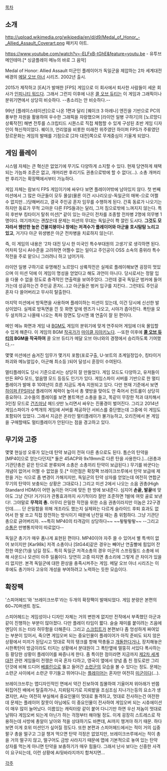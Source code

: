 [[목차]]
== 소개 ==
http://upload.wikimedia.org/wikipedia/en/d/d9/Medal_of_Honor_-_Allied_Assault_Coverart.png 패키지 아트.

https://www.youtube.com/watch?v=-ELFxB-tGhE&feature=youtu.be - 유투브
메인테마.[* 싱글플레이 메뉴의 바로 그 음악]

Medal of Honor: Allied Assault
미군인 플레이어가 독일군을 제압하는 2차 세계대전 배경의 [[메달 오브 아너]] 시리즈. 2002년 출시.

2015가 제작하고 [EA]가 발매한 [FPS] 게임으로 이 회사에서 퇴사한 사람들이 세운 회사가 [[인피니티 워드]]다. 그래서 그런지 이후에 나온 [[콜 오브 듀티]]는 이 게임과 그래픽이나 분위기면에서 상당히 비슷하다. --총소리는 안 비슷하다.--

99년 [플레이스테이션]으로 나온 1편과 달리 [퀘이크 3 아레나] 엔진을 기반으로 PC의 풍부한 자원을 활용하여 우수한 그래픽을 자랑했으며 [라이언 일병 구하기]의 [노르망디 상륙작전] 해변 전투를 스크립티드 시퀀스로 직접 체험할 수 있게 구성된 초반 게임 디자인이 혁신적이었다. 퀘이크, 언리얼을 비롯한 미래전 위주였던 하이퍼 FPS가 주류였던 장르문화는 게임의 발매를 기점으로 [2차 대전]쪽으로 무게중심이 기울게 되었다. 
== 게임 플레이 ==
시스템 자체는 큰 혁신은 없었기에 무기도 다양하게 소지할 수 있다. 현재 당연하게 채택되는 가늠좌 조준은 없고, 개머리판 후리기도 권총으로밖에 할 수 없다(...). 소총 개머리판 후리기는 확장팩에서부터 가능하다.

게임 자체는 람보식 FPS 게임이기에 싸우다 보면 플레이어밖에 남아있지 않다. 첫 번째 미션에서 그 많은 아군들이 모두 몰살(물론 이건 시나리오상-독일군의 매복-으로 어쩔 수 없지만...)당해버리고, 결국 주인공 혼자 임무를 수행하게 된다. 간혹 동료가 나오기는 하지만 동료가 무척 고마운 다른 FPS들과는 달리, 그저 짐으로밖에 느껴지지 않는다. 특히 후반부 킹타이거 탈취 미션[* 같이 있는 아군이 전차를 조종할 전차병 2명에 의무병 1명이다. 여기까지는 괜찮은데 문제는 미션의 무대는 독일군이 쫙 깔린 도시다. '''그것도 모자라서 웬만한 높은 건물지붕이나 창에는 저격수가 플레이어와 아군을 호시탐탐 노리고 있고''', 거기다 아군 위생병은 아군 전차병을 치료하지 않는다!. 

즉, 이 게임의 내용은 '2차 대전 당시 한 미국인 특수부대원의 고생기'로 생각하면 된다. 어차피 당시 AI수준을 고려하면 어쩔수 없는 일이고 주인공이 OSS 소속의 중위라 특수작전을 주로 맡으니 그러려니 하고 넘어가자.

라이언 일병 구하기로 유명해진 노르망디 상륙작전은 실제로 플레이해보면 굉장히 멋있으며 이 미션 덕에 이 게임이 명성을 얻었다고 해도 과언이 아니다. 당시로서는 정말 입을 다물 수 없을 정도로 충격적인 연출력을 보여주었다.  그런데 결국 독일군 벙커에 들어가는데 성공하는건 주인공 혼자(...)고 아군들은 벙커 입구를 지킨다.. 그런데도 주인공 혼자 다 쓸어버리고 무사히 탈출한다.

마지막 미션에서 방독면을 사용하며 플레이하는 미션이 있는데, 이건 당시에 신선한 발상이었다. 실제로 방독면을 낀 듯 화면 앞에 렌즈가 나오고, 시야가 좁아진다. 폭탄을 모두 설치하고 나올때 나오는 폭파 장면도 당시엔 꽤 연출이 잘 된 편이다.

메인 메뉴 화면과 게임 내 [[BGM]]도 게임의 분위기에 맞게 연주되어 게임에 더욱 몰입할 수 있게 해준다. 이 게임의 BGM [[작곡가]]가 [[마이클 지아키노]]다. --또한 이후에 '''[[콜 오브 듀티]]의 BGM을 작곡하여''' 콜 오브 듀티가 메달 오브 아너와의 경쟁에서 승리하도록 기여했다.--

몇몇 미션에선 숨겨진 임무가 몇가지 포함(포로구출, U-보트의 초계일정입수, 킹타이거 파괴와 메뉴얼입수, 아군해 최소등 )되어 달성시 훈장이 수여된다.

멀티플레이도 당시 기준으로서는 상당히 잘 만들었다. 게임 모드도 다양하고, 유저들이 만든 RPG 모드, 얼음땡 모드 등등도 인기가 있다. 게임스파이 서버를 기반으로 한 멀티플레이가 발매 후 10여년이 흐른 지금도 계속 지원되고 있다. 다만 현재 기준에서 보면 [[하이퍼 FPS]]마냥 플레이어 체력이 높아서 총 몇방을 맞아도 안 죽어서 컨트롤이 상당히 중요하다. 고수들의 플레이를 보면 볼트액션 소총을 들고, 똑같이 무장한 적과 대치해서 3인칭 모드로 [[건즈]]마냥 헤드샷만 노리면서 싸우는 진풍경이 벌어진다. 그리고 2014년 게임스파이가 수백개의 게임에 서버를 제공하던 서비스를 중단했는데 그중에 이 게임도 포함되어 있었다. 그래서 지금은 온라인 멀티플레이가 불가능하고, 오리진에서 본 게임을 구매할때도 멀티플레이가 안된다는 점을 경고하고 있다.  
== 무기와 고증 ==
몇몇 현실성 오류가 있는데 탄약 보급이 전혀 다른 총으로도 된다. 톰슨의 탄약을 [MP40]으로 얻는다던지[* 둘은 45ACP와 9x19mm로 다른 탄을 사용한다.]...(권총과 기관단총은 같은 탄으로 분류되며 소총은 소총끼리 탄약이 보급된다.) 무기를 바꾼다는 개념이 없어서 어쩔 수 없었을 듯.[* 이런점은 확장팩 브레이크쓰루에서 탄약 보급에 제한을 거는 식으로 좀 변경이 가해지지만, 독일군의 탄약 상자를 얻었는데 여전히 연합군 무기의 탄약이 보충되는 상황은 그대로다.] 그리고 미션 2에서 나오는 소음 권총(High Standard HDM)이 어떤 놈이든 어디에 맞든 한 방에 보내준다. 심지어 '''손끝, 발끝'''에 맞아도 그냥 간다! 거기다가 관통효과까지 사기적이라 잘만 조준하면 1발에 여럿 골로 보낸다!. 그야말로 '''무적의 총.''' 아무리 은밀한 작전을 위한 소음 권총이라지만 이놈은 22구경인데...... 단 은밀함을 위해 개조라도 했는지 실제와는 다르게 슬라이드 후퇴 효과도 없어서 한 발 쏘고 직접 장전하는 방식이기 때문에 난전일 때는 좀 위험하다. 그냥 기관단총으로 긁어버리자. ~~특히 MP40의 타격감이 상당하다~~ ~~퇗퇗퇗퇗~~ --그리고 [[수통]]은 만병통치약이 따로없다--

독일군 총기가 매우 폼나게 표현된 편이다. MP40이야 자주 쓸 수 있어서 별 특색이 없어 보이지만 [Kar98k] 저격 소총이나 [StG44]같은 경우는 빼어난 연출빨에 힘입어 잔잔한 여운(?)을 남길 정도..  특히 독일군 저격소총의 경우 미군의 스프링필드 소총에 비해 사운드나 모션이 아주 일품이다. 당연히 고증 따지면 총소리에 그렇게 큰 차이가 있을 리 없지만. 본격 독일군에 대한 환상을 충족시켜주는 게임. 메달 오브 아너 시리즈는 이후에도 총기마다 고유의 개성을 부여하려고 노력하는 듯한 모습이다.

== 확장팩 ==
'스피어헤드'와 '브레이크쓰루'라는 두개의 확장팩이 발매되었다. 게임 분량은 본편의 60~70퍼센트 정도. 

스피어헤드는 게임성이나 디자인 자체는 거의 변한게 없지만 전작에서 부족했던 아군과 같이 진행하는 부분이 많아졌다. 다만 플레이 타임이 짧다. 슬슬 재미를 붙이려는 즈음에 엔딩이 뜨는 터라 허무함을 더해준다.
그리고 [[스크립트]]가 본편보다 좀 엉성하게 짜여있는 부분이 있어서, 죽으면 게임오버 되는 중요인물이 플레이어가 아직 준비도 되지 않은 상황에서 미끼가 된답시고 멋대로 적의 탱크를 향해 딱총들고 [[개돌]]한다거나, 장치해놓은 시한폭탄이 방금이라도 터지는 상황에서 분대원이 그 폭탄옆에 멀뚱히 서있다 폭사하는등 황당한 상황이 플레이어를 짜증나게 한다. 좀 특이한 점이라면 지금까지 [[제2차 세계 대전]] 관련 게임들이 전쟁은 미국 혼자 다하고, 영국이 옆에서 양념 좀 친 정도로만 그리던것에 비해 드디어 [[베를린]]으로 뚫고 들어간 [[소련군]]의 모습을 볼 수 있다는 정도. 문제는 소련군 사이에서 소련군 무기들고 뛰어다니는 [[플레이어]]는 혼자만 여전히 [[미군]]이다(...). 

브레이크쓰루는 맵디자인적인 면에서 약간 진보하여 침몰하여 기울어져 위아래가 반쯤 뒤집어진 배에서 탈출하거나, 지뢰탐지기로 지뢰밭을 조심조심 지나가는등의 요소가 생겼지만, AI는 여전히 부실해서 중요인물이 멋대로 돌격하고, 멋대로 전사하는건 여전한데 문제는 플레이어 잘못이 아님에도 이 중요인물이 전사하여 게임오버 되는 시츄에이션이 매우 많이 늘어났다. 이름있는 캐릭터랑 같이 붙어 다니기만 하면 우선 저놈이 멋대로 날뛰다 게임오버 되는게 아닌가 하는 걱정부터 해야될 정도. 이게 굉장히 스트레스로 작용하는데 사방에 총알이 날아와 적을 상대하기도 바쁜데, AI까지 챙겨야 하기 때문. 하다보면 이게 호위 미션인가 싶어질 정도다. 또한 본편과 스피어헤드에서는 적이 거의 십중팔구 총을 떨구고 그걸 챙겨 먹으면 탄약 걱정은 없었지만, 브레이크쓰루에서는 적이 총을 거의 떨구지 않고, 떨구어도 금방 사라지기 때문에 맵에 기본적으로 놓여 있는 탄약 상자를 먹는게 아니면 탄약을 보충하기가 매우 힘들다. 그래서 난사 보다는 신중한 사격이 요구되는데, 이런 상황에 AI뒷바라지까지 합쳐지면...      

[[각주]]
